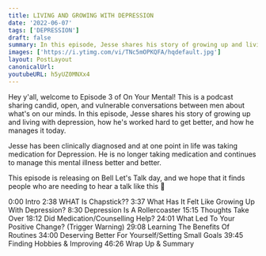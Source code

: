 ```yaml
---
title: LIVING AND GROWING WITH DEPRESSION
date: '2022-06-07'
tags: ['DEPRESSION']
draft: false
summary: In this episode, Jesse shares his story of growing up and living with depression, how he's worked hard to get better, and how he manages it today.
images: ['https://i.ytimg.com/vi/TNc5mOPKQFA/hqdefault.jpg']
layout: PostLayout
canonicalUrl:
youtubeURL: h5yUZ0MNXx4
---
```


<YoutubeEmbed embedId="h5yUZ0MNXx4" />
<AudioSocials />

Hey y'all, welcome to Episode 3 of On Your Mental! This is a podcast sharing candid, open, and vulnerable conversations between men about what's on our minds. In this episode, Jesse shares his story of growing up and living with depression, how he's worked hard to get better, and how he manages it today.

Jesse has been clinically diagnosed and at one point in life was taking medication for Depression. He is no longer taking medication and continues to manage this mental illness better and better.

This episode is releasing on Bell Let's Talk day, and we hope that it finds people who are needing to hear a talk like this 💙

0:00 Intro
2:38 WHAT Is Chapstick??
3:37 What Has It Felt Like Growing Up With Depression?
8:30 Depression Is A Rollercoaster
15:15 Thoughts Take Over
18:12 Did Medication/Counselling Help?
24:01 What Led To Your Positive Change? (Trigger Warning)
29:08 Learning The Benefits Of Routines
34:00 Deserving Better For Yourself/Setting Small Goals
39:45 Finding Hobbies & Improving
46:26 Wrap Up & Summary
